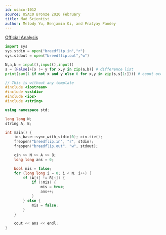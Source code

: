 ```yaml
---
id: usaco-1012
source: USACO Bronze 2020 February
title: Mad Scientist
author: Melody Yu, Benjamin Qi, and Pratyay Pandey
---
```


[Official Analysis](http://usaco.org/current/data/sol_breedflip_bronze_feb20.html)

<LanguageSection>
    
<PySection>
    
```py
import sys
sys.stdin = open("breedflip.in","r")
sys.stdout = open("breedflip.out","w")

N,a,b = input(),input(),input()
s = [False]+[x != y for x,y in zip(a,b)] # difference list
print(sum(1 if not x and y else 0 for x,y in zip(s,s[1:]))) # count occurrences of [False,True]
```

</PySection>

<CPPSection>
    
```cpp
// This is without any template
#include <iostream> 
#include <cstdio> 
#include <ios> 
#include <string> 

using namespace std; 

long long N; 
string A, B; 

int main() {
    ios_base::sync_with_stdio(0); cin.tie();
    freopen("breedflip.in", "r", stdin);
    freopen("breedflip.out", "w", stdout);

    cin >> N >> A >> B;
    long long ans = 0;

    bool mis = false; 
    for (long long i = 0; i < N; i++) {
        if (A[i] != B[i]) {
            if (!mis) {
                mis = true; 
                ans++;
            }
        } else {
            mis = false;
        }
    }

    cout << ans << endl;
}
```

</CPPSection>
<JavaSection />
</LanguageSection>
